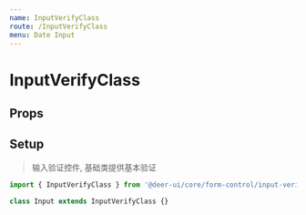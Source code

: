 ```yaml
---
name: InputVerifyClass
route: /InputVerifyClass
menu: Date Input
---
```



# InputVerifyClass

## Props

<Props of={InputVerifyClass} />

## Setup

> 输入验证控件, 基础类提供基本验证

```jsx static
import { InputVerifyClass } from '@deer-ui/core/form-control/input-verify'

class Input extends InputVerifyClass {}
```
